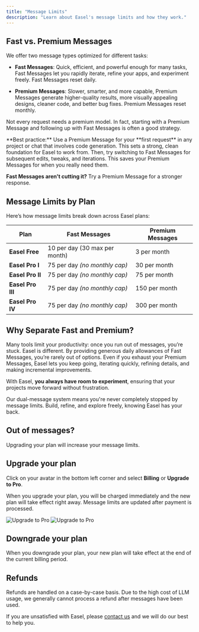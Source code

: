```yaml
---
title: "Message Limits"
description: "Learn about Easel's message limits and how they work."
---
```


## Fast vs. Premium Messages

We offer two message types optimized for different tasks:

* **Fast Messages**: Quick, efficient, and powerful enough for many tasks, Fast Messages let you rapidly iterate, refine your apps, and experiment freely. Fast Messages reset daily.

* **Premium Messages**: Slower, smarter, and more capable, Premium Messages generate higher-quality results, more visually appealing designs, cleaner code, and better bug fixes. Premium Messages reset monthly.

Not every request needs a premium model. In fact, starting with a Premium Message and following up with Fast Messages is often a good strategy.

<Tip>
**Best practice:** Use a Premium Message for your **first request** in any project or chat that involves code generation. This sets a strong, clean foundation for Easel to work from. Then, try switching to Fast Messages for subsequent edits, tweaks, and iterations. This saves your Premium Messages for when you really need them.

**Fast Messages aren't cutting it?** Try a Premium Message for a stronger response.
</Tip>

## Message Limits by Plan

Here’s how message limits break down across Easel plans:

| Plan        | Fast Messages                 | Premium Messages |
| ----------- | ----------------------------- | ---------------- |
| **Easel Free**    | 10 per day (30 max per month) | 3 per month      |
| **Easel Pro I**   | 75 per day *(no monthly cap)* | 30 per month     |
| **Easel Pro II**  | 75 per day *(no monthly cap)* | 75 per month     |
| **Easel Pro III** | 75 per day *(no monthly cap)* | 150 per month    |
| **Easel Pro IV**  | 75 per day *(no monthly cap)* | 300 per month    |

## Why Separate Fast and Premium?

Many tools limit your productivity: once you run out of messages, you’re stuck. Easel is different. By providing generous daily allowances of Fast Messages, you’re rarely out of options. Even if you exhaust your Premium Messages, Easel lets you keep going, iterating quickly, refining details, and making incremental improvements.

With Easel, **you always have room to experiment**, ensuring that your projects move forward without frustration.

<Info>
Our dual-message system means you're never completely stopped by message limits. Build, refine, and explore freely, knowing Easel has your back.
</Info>


## Out of messages?

Upgrading your plan will increase your message limits.

## Upgrade your plan

Click on your avatar in the bottom left corner and select **Billing** or **Upgrade to Pro**. 

When you upgrade your plan, you will be charged immediately and the new plan will take effect right away. Message limits are updated after payment is processed.

<Frame caption="Upgrade to Pro using the avatar menu">
  <img src="/images/message-limits/upgrade-to-pro-light.png" alt="Upgrade to Pro" className="block dark:hidden rounded-xl border" />
  <img src="/images/message-limits/upgrade-to-pro-dark.png" alt="Upgrade to Pro" className="hidden dark:block rounded-xl border border-gray-500/50" />
</Frame>

## Downgrade your plan

When you downgrade your plan, your new plan will take effect at the end of the current billing period.

## Refunds

Refunds are handled on a case-by-case basis. Due to the high cost of LLM usage, we generally cannot process a refund after messages have been used.

If you are unsatisfied with Easel, please [contact us](mailto:support@tryeasel.dev) and we will do our best to help you.

